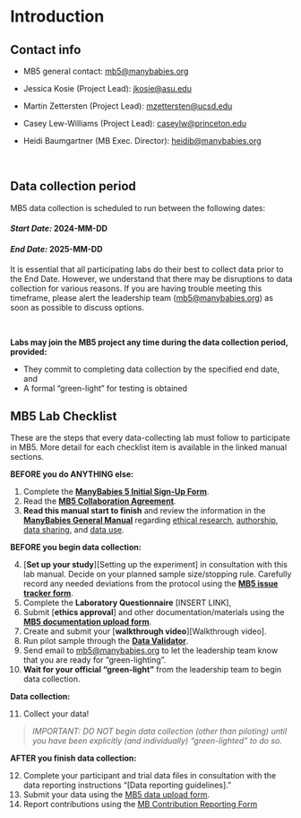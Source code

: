 # Introduction

## Contact info {.unnumbered}

-   MB5 general contact: [mb5\@manybabies.org](mailto:mb5@manybabies.org)

-   Jessica Kosie (Project Lead): [jkosie\@asu.edu](mailto:jkosie@asu.edu)

-   Martin Zettersten (Project Lead): [mzettersten\@ucsd.edu](mailto:mzettersten@ucsd.edu)

-   Casey Lew-Williams (Project Lead): [caseylw\@princeton.edu](mailto:caseylw@princeton.edu)

-   Heidi Baumgartner (MB Exec. Director): [heidib\@manybabies.org](mailto:heidib@manybabies.org)

<br>

## Data collection period {.unnumbered}

MB5 data collection is scheduled to run between the following dates:

#### *Start Date:* **2024-MM-DD** {.unnumbered}

#### *End Date:* **2025-MM-DD** {.unnumbered}

It is essential that all participating labs do their best to collect data prior to the End Date. However, we understand that there may be disruptions to data collection for various reasons. If you are having trouble meeting this timeframe, please alert the leadership team ([mb5\@manybabies.org](mailto:mb5@manybabies.org)) as soon as possible to discuss options.

<br>

**Labs may join the MB5 project any time during the data collection period, provided:**

-   They commit to completing data collection by the specified end date, and
-   A formal “green-light” for testing is obtained

## MB5 Lab Checklist {.unnumbered}

These are the steps that every data-collecting lab must follow to participate in MB5. More detail for each checklist item is available in the linked manual sections.

**BEFORE you do ANYTHING else:**

1.  Complete the <a href="https://docs.google.com/forms/d/e/1FAIpQLSdJnP3KO_dCmj-jNPHs0XP2j3q66g1RI6L31dwhCzhwhoJeoA/viewform" target="_blank"><b>ManyBabies 5 Initial Sign-Up Form</b></a>.
2.  Read the <a href="https://docs.google.com/document/d/1vbTDmH6euda5pJN4uyds3zsnQ1DXrW9wpHogwC-5TSk/edit?usp=sharing" target="_blank"><b>MB5 Collaboration Agreement</b></a>.
3.  <b>Read this manual start to finish</b> and review the information in the <a href="https://docs.google.com/document/d/e/2PACX-1vQT9a2lYPUclD_Mbqz_sca4NZq6tCb1HzfMSt9EEQt54mAb55vrkE3J6_6uydYAH-afCdSCaSELycAI/pub" target="_blank"><b>ManyBabies General Manual</b></a> regarding <a href="https://docs.google.com/document/d/1dZ3sF2UcxvpkfOfKSKFeObTMZRbpUYloMUiPYtZy0ng/edit#heading=h.22i70rxou3ha" target="_blank">ethical research</a>, <a href="https://docs.google.com/document/d/1dZ3sF2UcxvpkfOfKSKFeObTMZRbpUYloMUiPYtZy0ng/edit#heading=h.9ty2g48mpe0t" target="_blank">authorship</a>, <a href="https://docs.google.com/document/d/1dZ3sF2UcxvpkfOfKSKFeObTMZRbpUYloMUiPYtZy0ng/edit#heading=h.aunbjkpwxhf3" target="_blank">data sharing</a>, and <a href="https://docs.google.com/document/d/1dZ3sF2UcxvpkfOfKSKFeObTMZRbpUYloMUiPYtZy0ng/edit#heading=h.6h67zsyeiveg" target="_blank">data use</a>.

**BEFORE you begin data collection:**

4.  \[**Set up your study**\]\[Setting up the experiment\] in consultation with this lab manual. Decide on your planned sample size/stopping rule. Carefully record any needed deviations from the protocol using the <a href="https://docs.google.com/forms/d/e/1FAIpQLSfXoKjJo3XgGuXCLhWhzEDz0UrJ7tmio-70SoS24g4vqc4Utg/viewform?usp=sf_link" target="_blank"><b>MB5 issue tracker form</b></a>.
5.  Complete the <b>Laboratory Questionnaire</b> \[INSERT LINK\],
6.  Submit \[**ethics approval**\] and other documentation/materials using the <a href="https://docs.google.com/forms/d/e/1FAIpQLScunCYwrJApObng6xVV_lN4CUrcLrsrAKmiBmia67vPc9jNTA/viewform?usp=sf_link" target="_blank"><b>MB5 documentation upload form</b></a>.
7.  Create and submit your \[**walkthrough video**\]\[Walkthrough video\].
8.  Run pilot sample through the <a href="https://manybabies.org/validator/" target="_blank"><b>Data Validator</b></a>.
9.  Send email to [mb5\@manybabies.org](mb5@manybabies.org) to let the leadership team know that you are ready for “green-lighting”.
10. **Wait for your official “green-light”** from the leadership team to begin data collection.

**Data collection:**

11. Collect your data!

> *IMPORTANT: DO NOT begin data collection (other than piloting) until you have been explicitly (and individually) “green-lighted” to do so.*

**AFTER you finish data collection:**

12. Complete your participant and trial data files in consultation with the data reporting instructions "\[Data reporting guidelines\]."
13. Submit your data using the [MB5 data upload form](https://docs.google.com/forms/d/e/1FAIpQLSeydFOC2LviKVBhHEpExH5SEJsqH0705pxH8gwHsPDN13Qk6Q/viewform?usp=sf_link).
14. Report contributions using the [MB Contribution Reporting Form](https://manybabies.org/credit/)
